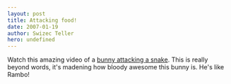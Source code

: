 ```yaml
---
layout: post
title: Attacking food!
date: 2007-01-19
author: Swizec Teller
hero: undefined
---
```


Watch this amazing video of a [bunny attacking a snake](http://www.chilloutzone.de/files/07010804.html). This is really beyond words, it's madening how bloody awesome this bunny is. He's like Rambo!
